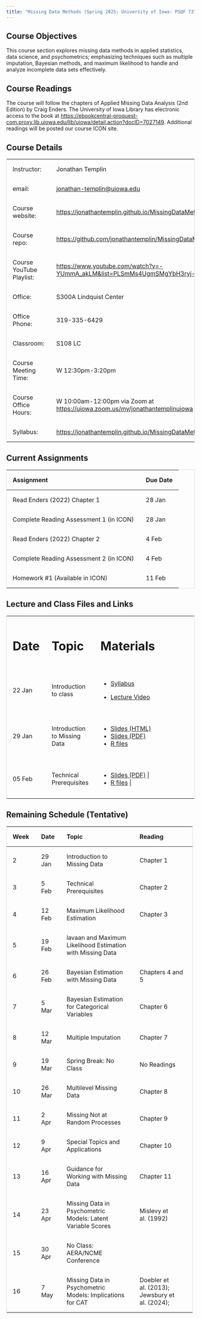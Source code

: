 ```yaml
---
title: "Missing Data Methods (Spring 2025; University of Iowa: PSQF 7375)"
---
```


## Course Objectives

This course section explores missing data methods in applied statistics, data science, and psychometrics; emphasizing techniques such as multiple imputation, Bayesian methods, and maximum likelihood to handle and analyze incomplete data sets effectively.

## Course Readings

The course will follow the chapters of Applied Missing Data Analysis (2nd Edition) by Craig Enders. The University of Iowa Library has electronic access to the book at <https://ebookcentral-proquest-com.proxy.lib.uiowa.edu/lib/uiowa/detail.action?docID=7027149>. Additional readings will be posted our course ICON site.

## Course Details

+--------------------------+---------------------------------------------------------------------------------------+
| Instructor:              | Jonathan Templin                                                                      |
+--------------------------+---------------------------------------------------------------------------------------+
| email:                   | [jonathan-templin\@uiowa.edu](mailto:jonathan-templin@uiowa.edu)                      |
+--------------------------+---------------------------------------------------------------------------------------+
| Course website:          | <https://jonathantemplin.github.io/MissingDataMethods2025/>                           |
+--------------------------+---------------------------------------------------------------------------------------+
| Course repo:             | <https://github.com/jonathantemplin/MissingDataMethods2025>                           |
+--------------------------+---------------------------------------------------------------------------------------+
| Course YouTube Playlist: | <https://www.youtube.com/watch?v=-YUmmA_akLM&list=PLSmMs4UgmSMgYbH3ryj-BTk7F7WWbgWPO> |
+--------------------------+---------------------------------------------------------------------------------------+
| Office:                  | S300A Lindquist Center                                                                |
+--------------------------+---------------------------------------------------------------------------------------+
| Office Phone:            | 319-335-6429                                                                          |
+--------------------------+---------------------------------------------------------------------------------------+
| Classroom:               | S108 LC                                                                               |
+--------------------------+---------------------------------------------------------------------------------------+
| Course Meeting Time:     | W 12:30pm-3:20pm                                                                      |
+--------------------------+---------------------------------------------------------------------------------------+
| Course Office Hours:     | W 10:00am-12:00pm via Zoom at <https://uiowa.zoom.us/my/jonathantemplinuiowa>         |
+--------------------------+---------------------------------------------------------------------------------------+
| Syllabus:                | <https://jonathantemplin.github.io/MissingDataMethods2025/s25mdm_syllabus.html>       |
+--------------------------+---------------------------------------------------------------------------------------+

## Current Assignments

| Assignment                              | Due Date |
|-----------------------------------------|----------|
| Read Enders (2022) Chapter 1            | 28 Jan   |
| Complete Reading Assessment 1 (in ICON) | 28 Jan   |
| Read Enders (2022) Chapter 2            | 4 Feb    |
| Complete Reading Assessment 2 (in ICON) | 4 Feb    |
| Homework #1 (Available in ICON)         | 11 Feb   |

## Lecture and Class Files and Links

```{=html}
<style>
table {
  border-collapse: collapse;
  width: 100%;
  border: 1px solid #ddd;
}

th, td {
  text-align: left;
  padding: 16px;
}
</style>
```

+---------+------------------------------+------------------------------------------------------------------------------------------------------------------------------------------------------------------------------+
| # Date  | # Topic                      | # Materials                                                                                                                                                                  |
+---------+------------------------------+------------------------------------------------------------------------------------------------------------------------------------------------------------------------------+
| 22 Jan  | Introduction to class        | -   [Syllabus](https://jonathantemplin.github.io/MissingDataMethods2025/s25mdm_syllabus.html)                                                                                |
|         |                              |                                                                                                                                                                              |
|         |                              | -   [Lecture Video](https://www.youtube.com/watch?v=-YUmmA_akLM&list=PLSmMs4UgmSMgYbH3ryj-BTk7F7WWbgWPO)                                                                     |
+---------+------------------------------+------------------------------------------------------------------------------------------------------------------------------------------------------------------------------+
| 29 Jan  | Introduction to Missing Data | -   [Slides (HTML)](https://jonathantemplin.github.io/MissingDataMethods2025/_lectures/01_Introduction_to_Missing_Data/01_Introduction_Missing_Data_S2025.html#/title-slide) |
|         |                              | -   [Slides (PDF)](https://jonathantemplin.github.io/MissingDataMethods2025/_lectures/01_Introduction_to_Missing_Data/01_Introduction_Missing_Data_S2025.pdf)                |
|         |                              | -   [R files](https://github.com/jonathantemplin/MissingDataMethods2025/tree/main/_lectures/01_Introduction_to_Missing_Data)                                                 |
+---------+------------------------------+------------------------------------------------------------------------------------------------------------------------------------------------------------------------------+
| 05 Feb  | Technical Prerequisites      | -   [Slides (PDF)](https://jonathantemplin.github.io/MissingDataMethods2025/_lectures/02_Technical_Prerequisites/02_Technical_Prerequisites_S2025.pdf)                |
|         |                              | -   [R files](https://github.com/jonathantemplin/MissingDataMethods2025/tree/main/_lectures/02_Technical_Prerequisites)                                                 |
+---------+------------------------------+------------------------------------------------------------------------------------------------------------------------------------------------------------------------------+

## Remaining Schedule (Tentative)

+----------+----------+-------------------------------------------------------------+------------------------------------------------+
| Week     | Date     | Topic                                                       | Reading                                        |
+==========+==========+=============================================================+================================================+
| 2        | 29 Jan   | Introduction to Missing Data                                | Chapter 1                                      |
+----------+----------+-------------------------------------------------------------+------------------------------------------------+
| 3        | 5 Feb    | Technical Prerequisites                                     | Chapter 2                                      |
+----------+----------+-------------------------------------------------------------+------------------------------------------------+
| 4        | 12 Feb   | Maximum Likelihood Estimation                               | Chapter 3                                      |
+----------+----------+-------------------------------------------------------------+------------------------------------------------+
| 5        | 19 Feb   | lavaan and Maximum Likelihood Estimation with Missing Data  |                                                |
+----------+----------+-------------------------------------------------------------+------------------------------------------------+
| 6        | 26 Feb   | Bayesian Estimation with Missing Data                       | Chapters 4 and 5                               |
+----------+----------+-------------------------------------------------------------+------------------------------------------------+
| 7        | 5 Mar    | Bayesian Estimation for Categorical Variables               | Chapter 6                                      |
+----------+----------+-------------------------------------------------------------+------------------------------------------------+
| 8        | 12 Mar   | Multiple Imputation                                         | Chapter 7                                      |
+----------+----------+-------------------------------------------------------------+------------------------------------------------+
| 9        | 19 Mar   | Spring Break: No Class                                      | No Readings                                    |
+----------+----------+-------------------------------------------------------------+------------------------------------------------+
| 10       | 26 Mar   | Multilevel Missing Data                                     | Chapter 8                                      |
+----------+----------+-------------------------------------------------------------+------------------------------------------------+
| 11       | 2 Apr    | Missing Not at Random Processes                             | Chapter 9                                      |
+----------+----------+-------------------------------------------------------------+------------------------------------------------+
| 12       | 9 Apr    | Special Topics and Applications                             | Chapter 10                                     |
+----------+----------+-------------------------------------------------------------+------------------------------------------------+
| 13       | 16 Apr   | Guidance for Working with Missing Data                      | Chapter 11                                     |
+----------+----------+-------------------------------------------------------------+------------------------------------------------+
| 14       | 23 Apr   | Missing Data in Psychometric Models: Latent Variable Scores | Mislevy et al. (1992)                          |
+----------+----------+-------------------------------------------------------------+------------------------------------------------+
| 15       | 30 Apr   | No Class: AERA/NCME Conference                              |                                                |
+----------+----------+-------------------------------------------------------------+------------------------------------------------+
| 16       | 7 May    | Missing Data in Psychometric Models: Implications for CAT   | Doebler et al. (2013); Jewsbury et al. (2024); |
+----------+----------+-------------------------------------------------------------+------------------------------------------------+